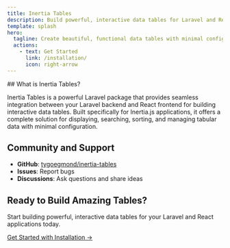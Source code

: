 ```yaml
---
title: Inertia Tables
description: Build powerful, interactive data tables for Laravel and React with Inertia.js integration.
template: splash
hero:
  tagline: Create beautiful, functional data tables with minimal configuration
  actions:
    - text: Get Started
      link: /installation/
      icon: right-arrow
---
```



<ContainerSection>
## What is Inertia Tables?

Inertia Tables is a powerful Laravel package that provides seamless integration between your Laravel backend and React frontend for building interactive data tables. Built specifically for Inertia.js applications, it offers a complete solution for displaying, searching, sorting, and managing tabular data with minimal configuration.

## Community and Support

- **GitHub**: [tygoegmond/inertia-tables](https://github.com/tygoegmond/inertia-tables)
- **Issues**: Report bugs
- **Discussions**: Ask questions and share ideas

## Ready to Build Amazing Tables?

Start building powerful, interactive data tables for your Laravel and React applications today.

[Get Started with Installation →](/installation/)

</ContainerSection>
